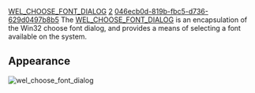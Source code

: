 [[Property:title|WEL_CHOOSE_FONT_DIALOG]]
[[Property:weight|2]]
[[Property:uuid|046ecb0d-819b-fbc5-d736-629d0497b8b5]]
The [[ref:libraries/wel/reference/wel_choose_font_dialog_chart|WEL_CHOOSE_FONT_DIALOG]]  is an encapsulation of the Win32 choose font dialog, and provides a means of selecting a font available on the system. 

==Appearance==
 [[Image:wel-choose-font-dialog|wel_choose_font_dialog]]  <br/>
<br/>

{{seealso| '''See also''' <br/>
[[stddlgs cluster|Standard dialogs]]  }}




